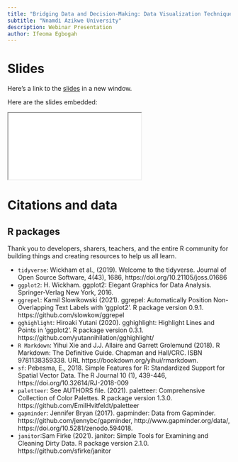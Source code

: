 ```yaml
---
title: "Bridging Data and Decision-Making: Data Visualization Techniques with R"
subtitle: "Nnamdi Azikwe University"
description: Webinar Presentation
author: Ifeoma Egbogah
---
```


# Slides

Here's a link to the [slides](/slides/index.qmd){target="_blank"} in a new window.

Here are the slides embedded:

<iframe class="slide-deck ar16x9" src="/slides/index.html" title="slides"></iframe>


# Citations and data

## R packages

Thank you to developers, sharers, teachers, and the entire R community for building things and creating resources to help us all learn.

-   `tidyverse`: Wickham et al., (2019). Welcome to the tidyverse. Journal of Open Source Software, 4(43), 1686, https://doi.org/10.21105/joss.01686
-   `ggplot2`: H. Wickham. ggplot2: Elegant Graphics for Data Analysis. Springer-Verlag New York, 2016.
-   `ggrepel`: Kamil Slowikowski (2021). ggrepel: Automatically Position Non-Overlapping Text Labels with 'ggplot2'. R package version 0.9.1. https://github.com/slowkow/ggrepel
-   `gghighlight`: Hiroaki Yutani (2020). gghighlight: Highlight Lines and Points in 'ggplot2'. R package version 0.3.1. https://github.com/yutannihilation/gghighlight/
-   `R Markdown`: Yihui Xie and J.J. Allaire and Garrett Grolemund (2018). R Markdown: The Definitive Guide. Chapman and Hall/CRC. ISBN 9781138359338. URL https://bookdown.org/yihui/rmarkdown.
-   `sf`: Pebesma, E., 2018. Simple Features for R: Standardized Support for Spatial Vector Data. The R Journal 10 (1), 439-446, https://doi.org/10.32614/RJ-2018-009
-   `paletteer`: See AUTHORS file. (2021). paletteer: Comprehensive Collection of Color Palettes. R package version 1.3.0. https://github.com/EmilHvitfeldt/paletteer
-   `gapminder`: Jennifer Bryan (2017). gapminder: Data from Gapminder. https://github.com/jennybc/gapminder, http://www.gapminder.org/data/, https://doi.org/10.5281/zenodo.594018.
-   `janitor`:Sam Firke (2021). janitor: Simple Tools for Examining and Cleaning Dirty Data. R package version 2.1.0. https://github.com/sfirke/janitor
